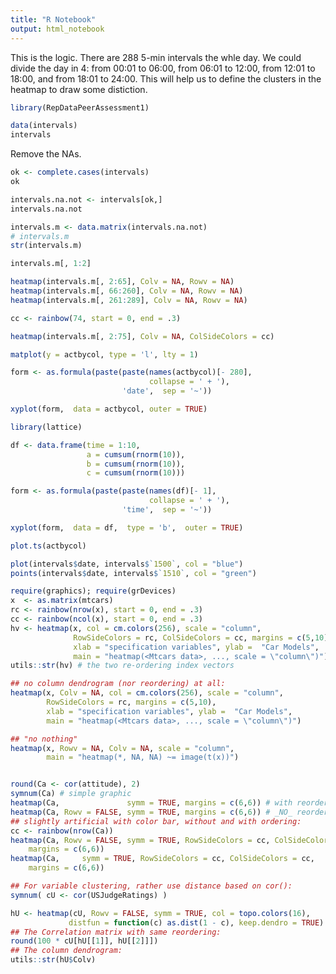 ```yaml
---
title: "R Notebook"
output: html_notebook
---
```


This is the logic.
There are 288 5-min intervals the whle day. We could divide the day in 4: from 00:01 to 06:00, from 06:01 to 12:00, from 12:01 to 18:00, and from 18:01 to 24:00.
This will help us to define the clusters in the heatmap to draw some distiction.

```r
library(RepDataPeerAssessment1)

data(intervals)
intervals
```


Remove the NAs.
```r
ok <- complete.cases(intervals)
ok
```


```r
intervals.na.not <- intervals[ok,]
intervals.na.not
```


```r
intervals.m <- data.matrix(intervals.na.not)
# intervals.m
str(intervals.m)
```

```r
intervals.m[, 1:2]
```


```r
heatmap(intervals.m[, 2:65], Colv = NA, Rowv = NA)
heatmap(intervals.m[, 66:260], Colv = NA, Rowv = NA)
heatmap(intervals.m[, 261:289], Colv = NA, Rowv = NA)
```

```r
cc <- rainbow(74, start = 0, end = .3)

heatmap(intervals.m[, 2:75], Colv = NA, ColSideColors = cc)
```


```r
matplot(y = actbycol, type = 'l', lty = 1)
```



```r
form <- as.formula(paste(paste(names(actbycol)[- 280],  
                               collapse = ' + '),  
                         'date',  sep = '~'))

xyplot(form,  data = actbycol, outer = TRUE)
```



```r
library(lattice)

df <- data.frame(time = 1:10,
                 a = cumsum(rnorm(10)),
                 b = cumsum(rnorm(10)),
                 c = cumsum(rnorm(10)))

form <- as.formula(paste(paste(names(df)[- 1],  
                               collapse = ' + '),  
                         'time',  sep = '~'))

xyplot(form,  data = df,  type = 'b',  outer = TRUE)
```


```r
plot.ts(actbycol)
```


```r
plot(intervals$date, intervals$`1500`, col = "blue")
points(intervals$date, intervals$`1510`, col = "green")
```








```r
require(graphics); require(grDevices)
x  <- as.matrix(mtcars)
rc <- rainbow(nrow(x), start = 0, end = .3)
cc <- rainbow(ncol(x), start = 0, end = .3)
hv <- heatmap(x, col = cm.colors(256), scale = "column",
              RowSideColors = rc, ColSideColors = cc, margins = c(5,10),
              xlab = "specification variables", ylab =  "Car Models",
              main = "heatmap(<Mtcars data>, ..., scale = \"column\")")
utils::str(hv) # the two re-ordering index vectors

## no column dendrogram (nor reordering) at all:
heatmap(x, Colv = NA, col = cm.colors(256), scale = "column",
        RowSideColors = rc, margins = c(5,10),
        xlab = "specification variables", ylab =  "Car Models",
        main = "heatmap(<Mtcars data>, ..., scale = \"column\")")

## "no nothing"
heatmap(x, Rowv = NA, Colv = NA, scale = "column",
        main = "heatmap(*, NA, NA) ~= image(t(x))")


round(Ca <- cor(attitude), 2)
symnum(Ca) # simple graphic
heatmap(Ca,               symm = TRUE, margins = c(6,6)) # with reorder()
heatmap(Ca, Rowv = FALSE, symm = TRUE, margins = c(6,6)) # _NO_ reorder()
## slightly artificial with color bar, without and with ordering:
cc <- rainbow(nrow(Ca))
heatmap(Ca, Rowv = FALSE, symm = TRUE, RowSideColors = cc, ColSideColors = cc,
	margins = c(6,6))
heatmap(Ca,		symm = TRUE, RowSideColors = cc, ColSideColors = cc,
	margins = c(6,6))

## For variable clustering, rather use distance based on cor():
symnum( cU <- cor(USJudgeRatings) )

hU <- heatmap(cU, Rowv = FALSE, symm = TRUE, col = topo.colors(16),
             distfun = function(c) as.dist(1 - c), keep.dendro = TRUE)
## The Correlation matrix with same reordering:
round(100 * cU[hU[[1]], hU[[2]]])
## The column dendrogram:
utils::str(hU$Colv)
```

